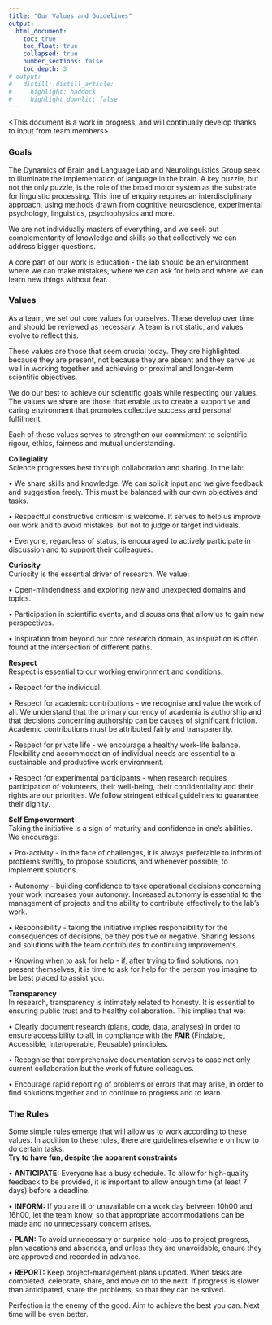 ```yaml
---
title: "Our Values and Guidelines"
output:
  html_document:
    toc: true
    toc_float: true
    collapsed: true
    number_sections: false
    toc_depth: 3
# output:
#   distill::distill_article:
#     highlight: haddock
#     highlight_downlit: false
---
```


```{=html}
<style> 
  distill-site-header {
    background-color: red;
  }
</style>
```
<This document is a work in progress, and will continually develop thanks to input from team members>

### Goals
The Dynamics of Brain and Language Lab and Neurolinguistics Group seek to illuminate the implementation of language in the brain. A key puzzle, but not the only puzzle, is the role of the broad motor system as the substrate for linguistic processing. This line of enquiry requires an interdisciplinary approach, using methods drawn from cognitive neuroscience, experimental psychology, linguistics, psychophysics and more.   

We are not individually masters of everything, and we seek out complementarity of knowledge and skills so that collectively we can address bigger questions.  

A core part of our work is education - the lab should be an environment where we can make mistakes, where we can ask for help and where we can learn new things without fear. 

### Values ###
As a team, we set out core values for ourselves. These develop over time and should be reviewed as necessary. A team is not static, and values evolve to reflect this.  

These values are those that seem crucial today. They are highlighted because they are present, not because they are absent and they serve us well in working together and achieving or proximal and longer-term scientific objectives.  

We do our best to achieve our scientific goals while respecting our values. The values we share are those that enable us to create a supportive and caring environment that promotes collective success and personal fulfilment.  

Each of these values serves to strengthen our commitment to scientific rigour, ethics, fairness and mutual understanding.

**Collegiality**  
Science progresses best through collaboration and sharing. In the lab:  

• We share skills and knowledge. We can solicit input and we give feedback and suggestion freely. This must be balanced with our own objectives and tasks.  

• Respectful constructive criticism is welcome. It serves to help us improve our work and to avoid mistakes, but not to judge or target individuals.  

• Everyone, regardless of status, is encouraged to actively participate in discussion and to support their colleagues.

**Curiosity**  
Curiosity is the essential driver of research. We value:  

• Open-mindendness and exploring new and unexpected domains and topics.  

• Participation in scientific events, and discussions that allow us to gain new perspectives.  

• Inspiration from beyond our core research domain, as inspiration is often found at the intersection of different paths. 

**Respect**  
Respect is essential to our working environment and conditions.  

• Respect for the individual.  

• Respect for academic contributions - we recognise and value the work of all. We understand that the primary currency of academia is authorship and that decisions concerning authorship can be causes of significant friction. Academic contributions must be attributed fairly and transparently.  

• Respect for private life - we encourage a healthy work-life balance. Flexibility and accommodation of individual needs are essential to a sustainable and productive work environment.  

• Respect for experimental participants - when research requires participation of volunteers, their well-being, their confidentiality and their rights are our priorities. We follow stringent ethical guidelines to guarantee their dignity. 

**Self Empowerment**  
Taking the initiative is a sign of maturity and confidence in one's abilities. We encourage:

• Pro-activity - in the face of challenges, it is always preferable to inform of problems swiftly, to propose solutions, and whenever possible, to implement solutions.

• Autonomy - building confidence to take operational decisions concerning your work increases your autonomy. Increased autonomy is essential to the management of projects and the ability to contribute effectively to the lab's work. 

• Responsibility - taking the initiative implies responsibility for the consequences of decisions, be they positive or negative. Sharing lessons and solutions with the team contributes to continuing improvements.  

• Knowing when to ask for help - if, after trying to find solutions, non present themselves, it is time to ask for help for the person you imagine to be best placed to assist you. 

**Transparency**  
In research, transparency is intimately related to honesty. It is essential to ensuring public trust and to healthy collaboration. This implies that we:  

• Clearly document research (plans, code, data, analyses) in order to ensure accessibility to all, in compliance with the **FAIR** (Findable, Accessible, Interoperable, Reusable) principles.  

• Recognise that comprehensive documentation serves to ease not only current collaboration but the work of future colleagues.  

• Encourage rapid reporting of problems or errors that may arise, in order to find solutions together and to continue to progress and to learn.  

### The Rules ### 
Some simple rules emerge that will allow us to work according to these values. 
In addition to these rules, there are guidelines elsewhere on how to do certain tasks.  
**Try to have fun, despite the apparent constraints**  

• **ANTICIPATE:** Everyone has a busy schedule. To allow for high-quality feedback to be provided, it is important to allow enough time (at least 7 days) before a deadline. 

• **INFORM:** If you are ill or unavailable on a work day between 10h00 and 16h00, let the team know, so that appropriate accommodations can be made and no unnecessary concern arises.
 
• **PLAN:** To avoid unnecessary or surprise hold-ups to project progress, plan vacations and absences, and unless they are unavoidable, ensure they are approved and recorded in advance. 

• **REPORT:** Keep project-management plans updated. When tasks are completed, celebrate, share, and move on to the next. If progress is slower than anticipated, share the problems, so that they can be solved.

Perfection is the enemy of the good. Aim to achieve the best you can. Next time will be even better. 


